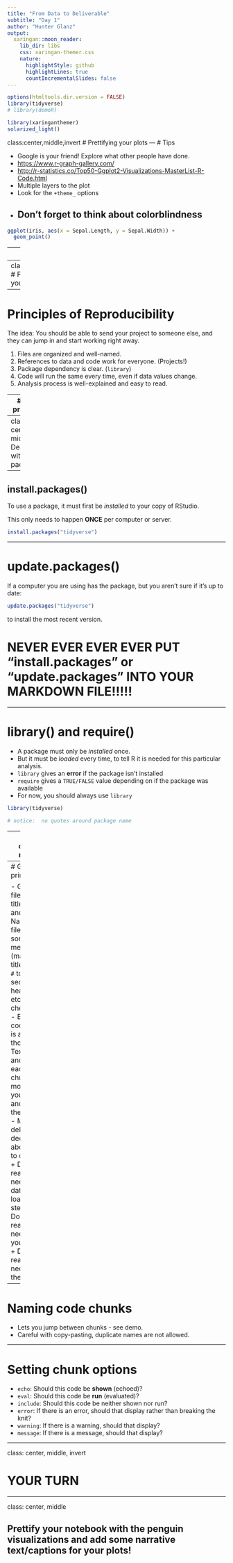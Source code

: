 ```yaml
---
title: "From Data to Deliverable"
subtitle: "Day 1"  
author: "Hunter Glanz"
output:
  xaringan::moon_reader:
    lib_dir: libs
    css: xaringan-themer.css
    nature:
      highlightStyle: github
      highlightLines: true
      countIncrementalSlides: false
---
```


```r
options(htmltools.dir.version = FALSE)
library(tidyverse)
# library(demoR)
```

```r
library(xaringanthemer)
solarized_light()
```

class:center,middle,invert
# Prettifying your plots
---
# Tips

* Google is your friend!  Explore what other people have done.
* [https://www.r-graph-gallery.com/](https://www.r-graph-gallery.com/)
* [http://r-statistics.co/Top50-Ggplot2-Visualizations-MasterList-R-Code.html](http://r-statistics.co/Top50-Ggplot2-Visualizations-MasterList-R-Code.html)
* Multiple layers to the plot
* Look for the `+theme_` options
* Don't forget to think about colorblindness
---
```r
ggplot(iris, aes(x = Sepal.Length, y = Sepal.Width)) +
  geom_point()
```
---
```r
library(ggforce)

ggplot(iris, aes(x = Sepal.Length, y = Sepal.Width, color = Species)) +
  geom_point() +
  stat_ellipse() +
  ggtitle("Yay! Irises!") + 
  theme_light()
```

---
class:center,middle,invert
# Polishing and sharing your output
---

# Principles of Reproducibility

The idea:  You should be able to send your project to someone else, and they can jump in and start working right away.

1. Files are organized and well-named.
2. References to data and code work for everyone. (Projects!)
3. Package dependency is clear.  (`library`)
4. Code will run the same every time, even if data values change.
5. Analysis process is well-explained and easy to read.

---
# Bad practice

If you put something like this at the top of your .Rmd file, I will set your computer on fire:

```r
setwd("/User/hglanz/Dropbox/Teaching/331/Data/")
```

- Setting working directory by hand = BAD!  
- That directory is specific to you!  Where should someone else look for the data?
- Markdown files won't knit this code.

---
class: center, middle
# Dealing with packages

---

## install.packages()

To use a package, it must first be *installed* to your copy of RStudio.

This only needs to happen **ONCE** per computer or server.

```r
install.packages("tidyverse")
```

---

# update.packages()

If a computer you are using has the package, but you aren't sure if it's up to date:

```r
update.packages("tidyverse")
```

to install the most recent version.

# NEVER EVER EVER EVER PUT "install.packages" or "update.packages" INTO YOUR MARKDOWN FILE!!!!!

---

# library() and require()

- A package must only be *installed* once.
- But it must be *loaded* every time, to tell R it is needed for this particular analysis.
- `library` gives an **error** if the package isn't installed
- `require` gives a `TRUE/FALSE` value depending on if the package was available
- For now, you should always use `library`

```r
library(tidyverse)

# notice:  no quotes around package name
```


---
class: center, middle

# Deliverables in Markdown/Quarto/Notebooks

---
# General principles

- Give your file a good title, author, and date
- Name your file something meaningful (match the title!)
- Use `#` to make section headings etc.  (see cheatsheet)
- Each code chunk is a unified thought.
- Text before and after each code chunk to motivate your code and explain the output.
- Make deliberate decisions about what to display:
    + Does the reader need to see data loading step?
    + Does the reader need to see your code?
    + Does the reader need to see the output?
 
---   
# Naming code chunks

- Lets you jump between chunks - see demo.
- Careful with copy-pasting, duplicate names are not allowed.

---

# Setting chunk options

- `echo`: Should this code be **shown** (echoed)?
- `eval`: Should this code be **run** (evaluated)?
- `include`: Should this code be neither shown nor run?
- `error`: If there is an error, should that display rather than breaking the knit?
- `warning`: If there is a warning, should that display?
- `message`: If there is a message, should that display?

---

class: center, middle, invert

# YOUR TURN

---
class: center, middle

## Prettify your notebook with the penguin visualizations and add some narrative text/captions for your plots!